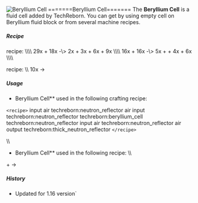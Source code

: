 ![Beryllium Cell](/mods/techreborn/beryllium_cell.png)
=======Beryllium Cell======= The **Beryllium Cell** is a fluid cell
added by TechReborn. You can get by using empty cell on Beryllium fluid
block or from several machine recipes.

##### Recipe

<Mcitem id="techreborn:industrial_electrolyzer"/>
recipe: \\\\
29x<Mcitem id="techreborn:emerald_dust"/> +
18x<Mcitem id="techreborn:empty_cell"/> -\>
2x<Mcitem id="techreborn:aluminium_dust"/> +
3x<Mcitem id="techreborn:beryllium_cell"/> +
6x<Mcitem id="techreborn:silicon_cell"/> +
9x<Mcitem id="techreborn:compressed_air_cell"/> \\\\
16x<Mcitem id="techreborn:ender_pearl_dust"/> +
16x<Mcitem id="techreborn:empty_cell"/> -\>
5x<Mcitem id="techreborn:nitrogen_cell"/> +
<Mcitem id="techreborn:beryllium_cell"/> +
4x<Mcitem id="techreborn:potassium_cell"/> +
6x<Mcitem id="techreborn:chlorite_cell"/> \\\\

<Mcitem id="techreborn:fluid_replicator"/> recipe:
\\\\ 10x<Mcitem id="techreborn:UU_matter"/> -\>
<Mcitem id="techreborn:beryllium_cell"/>

##### Usage

- Beryllium Cell** used in the following crafting recipe:

`<recipe>` input air techreborn:neutron_reflector air input
techreborn:neutron_reflector techreborn:beryllium_cell
techreborn:neutron_reflector input air techreborn:neutron_reflector air
output techreborn:thick_neutron_reflector `</recipe>`

\\\\

- Beryllium Cell** used in the following
        <Mcitem id="techreborn:fusion_reactor"/>
        recipe: \\\\

<Mcitem id="techreborn:beryllium_cell"/> +
<Mcitem id="techreborn:wolframium_cell"/> -\>
<Mcitem id="techreborn:platinum_dust"/>

##### History

* Updated for 1.16 version`
